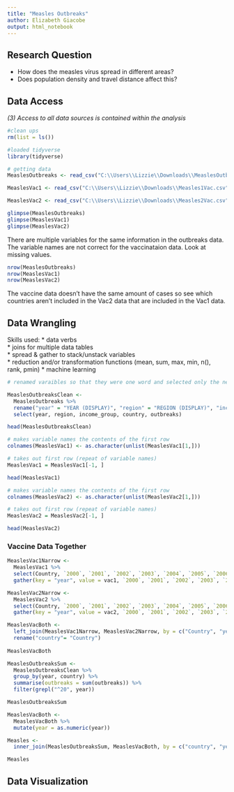 ---
title: "Measles Outbreaks"
author: Elizabeth Giacobe
output: html_notebook
---

## Research Question
- How does the measles virus spread in different areas?
- Does population density and travel distance affect this? 


## Data Access
*(3) Access to all data sources is contained within the analysis*

```{r, message= FALSE}
#clean ups
rm(list = ls()) 

#loaded tidyverse
library(tidyverse)
```


```{r, message=FALSE}
# getting data
MeaslesOutbreaks <- read_csv("C:\\Users\\Lizzie\\Downloads\\MeaslesOutbreaks.csv")

MeaslesVac1 <- read_csv("C:\\Users\\Lizzie\\Downloads\\Measles1Vac.csv")

MeaslesVac2 <- read_csv("C:\\Users\\Lizzie\\Downloads\\Measles2Vac.csv")

```

```{r}
glimpse(MeaslesOutbreaks)
glimpse(MeaslesVac1)
glimpse(MeaslesVac2)
```
There are multiple variables for the same information in the outbreaks data. The variable names are not correct for the vaccinataion data. Look at missing values. 

```{r}
nrow(MeaslesOutbreaks)
nrow(MeaslesVac1)
nrow(MeaslesVac2)
```
The vaccine data doesn't have the same amount of cases so see which countries aren't included in the Vac2 data that are included in the Vac1 data. 

## Data Wrangling
Skills used: 
* data verbs   
* joins for multiple data tables  
* spread & gather to stack/unstack variables  
* reduction and/or transformation functions (mean, sum, max, min, n(), rank, pmin) 
* machine learning
```{r}
# renamed varaibles so that they were one word and selected only the needed variables

MeaslesOutbreaksClean <-
  MeaslesOutbreaks %>%
  rename("year" = "YEAR (DISPLAY)", "region" = "REGION (DISPLAY)", "income_group" = "WORLDBANKINCOMEGROUP (DISPLAY)", "country" = "COUNTRY (DISPLAY)", "outbreaks" = "Display Value") %>%
  select(year, region, income_group, country, outbreaks)

head(MeaslesOutbreaksClean)
```

```{r}
# makes variable names the contents of the first row
colnames(MeaslesVac1) <- as.character(unlist(MeaslesVac1[1,]))

# takes out first row (repeat of variable names)
MeaslesVac1 = MeaslesVac1[-1, ]

head(MeaslesVac1)
```
```{r}
# makes variable names the contents of the first row
colnames(MeaslesVac2) <- as.character(unlist(MeaslesVac2[1,]))

# takes out first row (repeat of variable names)
MeaslesVac2 = MeaslesVac2[-1, ]

head(MeaslesVac2)
```

### Vaccine Data Together
```{r}
MeaslesVac1Narrow <-
  MeaslesVac1 %>%
  select(Country, `2000`, `2001`, `2002`, `2003`, `2004`, `2005`, `2006`, `2007`, `2008`, `2009`, `2010`, `2011`, `2012`, `2013`, `2014`, `2015`, `2016`, `2017`, `2018`) %>%
  gather(key = "year", value = vac1, `2000`, `2001`, `2002`, `2003`, `2004`, `2005`, `2006`, `2007`, `2008`, `2009`, `2010`, `2011`, `2012`, `2013`, `2014`, `2015`, `2016`, `2017`, `2018`)

MeaslesVac2Narrow <-
  MeaslesVac2 %>%
  select(Country, `2000`, `2001`, `2002`, `2003`, `2004`, `2005`, `2006`, `2007`, `2008`, `2009`, `2010`, `2011`, `2012`, `2013`, `2014`, `2015`, `2016`, `2017`, `2018`) %>%
  gather(key = "year", value = vac2, `2000`, `2001`, `2002`, `2003`, `2004`, `2005`, `2006`, `2007`, `2008`, `2009`, `2010`, `2011`, `2012`, `2013`, `2014`, `2015`, `2016`, `2017`, `2018`)
```
```{r}
MeaslesVacBoth <-
  left_join(MeaslesVac1Narrow, MeaslesVac2Narrow, by = c("Country", "year")) %>%
  rename("country"= "Country")
  
MeaslesVacBoth
```
```{r}
MeaslesOutbreaksSum <-
  MeaslesOutbreaksClean %>%
  group_by(year, country) %>%
  summarise(outbreaks = sum(outbreaks)) %>%
  filter(grepl("^20", year))

MeaslesOutbreaksSum
```
```{r}
MeaslesVacBoth <-
  MeaslesVacBoth %>%
  mutate(year = as.numeric(year))

Measles <-
  inner_join(MeaslesOutbreaksSum, MeaslesVacBoth, by = c("country", "year"))

Measles
```

## Data Visualization
